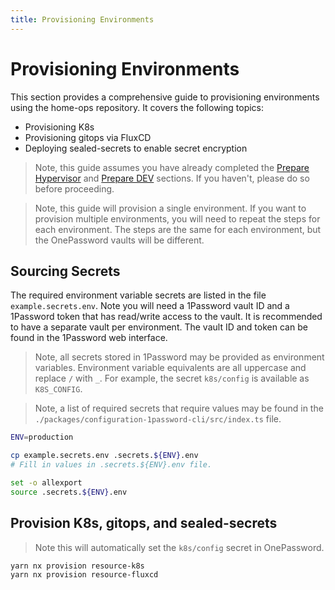 ```yaml
---
title: Provisioning Environments
---
```


# Provisioning Environments

This section provides a comprehensive guide to provisioning environments using the home-ops repository. It covers the following topics:

- Provisioning K8s
- Provisioning gitops via FluxCD
- Deploying sealed-secrets to enable secret encryption

> Note, this guide assumes you have already completed the [Prepare Hypervisor](01-prepare-hypervisor) and [Prepare DEV](02-prepare-dev) sections. If you haven't, please do so before proceeding.

> Note, this guide will provision a single environment. If you want to provision multiple environments, you will need to repeat the steps for each environment. The steps are the same for each environment, but the OnePassword vaults will be different.

## Sourcing Secrets

The required environment variable secrets are listed in the file `example.secrets.env`. Note you will need a 1Password vault ID and a 1Password token that has read/write access to the vault. It is recommended to have a separate vault per environment. The vault ID and token can be found in the 1Password web interface.

> Note, all secrets stored in 1Password may be provided as environment variables. Environment variable equivalents are all uppercase and replace `/` with `_`. For example, the secret `k8s/config` is available as `K8S_CONFIG`.

> Note, a list of required secrets that require values may be found in the `./packages/configuration-1password-cli/src/index.ts` file.

```bash
ENV=production

cp example.secrets.env .secrets.${ENV}.env
# Fill in values in .secrets.${ENV}.env file.

set -o allexport
source .secrets.${ENV}.env
```

## Provision K8s, gitops, and sealed-secrets

> Note this will automatically set the `k8s/config` secret in OnePassword.

```bash
yarn nx provision resource-k8s
yarn nx provision resource-fluxcd
```
